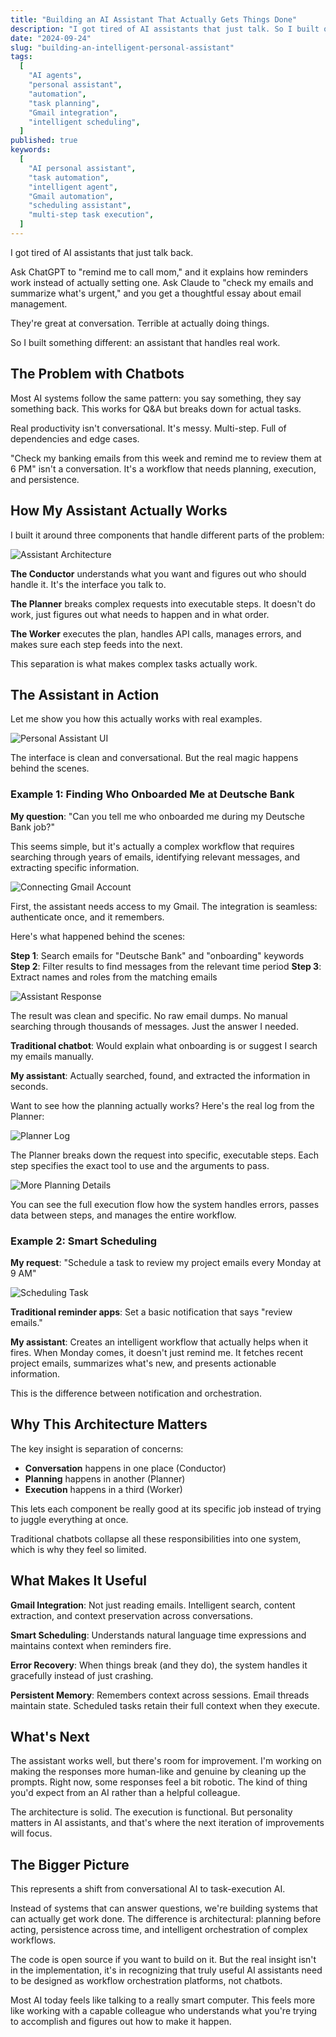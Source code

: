 ```yaml
---
title: "Building an AI Assistant That Actually Gets Things Done"
description: "I got tired of AI assistants that just talk. So I built one that can handle complex tasks like analyzing emails, setting smart reminders, and orchestrating multi-step workflows."
date: "2024-09-24"
slug: "building-an-intelligent-personal-assistant"
tags:
  [
    "AI agents",
    "personal assistant",
    "automation",
    "task planning",
    "Gmail integration",
    "intelligent scheduling",
  ]
published: true
keywords:
  [
    "AI personal assistant",
    "task automation",
    "intelligent agent",
    "Gmail automation",
    "scheduling assistant",
    "multi-step task execution",
  ]
---
```


I got tired of AI assistants that just talk back.

Ask ChatGPT to "remind me to call mom," and it explains how reminders work instead of actually setting one. Ask Claude to "check my emails and summarize what's urgent," and you get a thoughtful essay about email management.

They're great at conversation. Terrible at actually doing things.

So I built something different: an assistant that handles real work.

## The Problem with Chatbots

Most AI systems follow the same pattern: you say something, they say something back. This works for Q&A but breaks down for actual tasks.

Real productivity isn't conversational. It's messy. Multi-step. Full of dependencies and edge cases.

"Check my banking emails from this week and remind me to review them at 6 PM" isn't a conversation. It's a workflow that needs planning, execution, and persistence.

## How My Assistant Actually Works

I built it around three components that handle different parts of the problem:

![Assistant Architecture](/blog/pa-7.png)

**The Conductor** understands what you want and figures out who should handle it. It's the interface you talk to.

**The Planner** breaks complex requests into executable steps. It doesn't do work, just figures out what needs to happen and in what order.

**The Worker** executes the plan, handles API calls, manages errors, and makes sure each step feeds into the next.

This separation is what makes complex tasks actually work.

## The Assistant in Action

Let me show you how this actually works with real examples.

![Personal Assistant UI](/blog/pa-1.png)

The interface is clean and conversational. But the real magic happens behind the scenes.

### Example 1: Finding Who Onboarded Me at Deutsche Bank

**My question**: "Can you tell me who onboarded me during my Deutsche Bank job?"

This seems simple, but it's actually a complex workflow that requires searching through years of emails, identifying relevant messages, and extracting specific information.

![Connecting Gmail Account](/blog/pa-2.png)

First, the assistant needs access to my Gmail. The integration is seamless: authenticate once, and it remembers.

Here's what happened behind the scenes:

**Step 1**: Search emails for "Deutsche Bank" and "onboarding" keywords
**Step 2**: Filter results to find messages from the relevant time period
**Step 3**: Extract names and roles from the matching emails

![Assistant Response](/blog/pa-3.png)

The result was clean and specific. No raw email dumps. No manual searching through thousands of messages. Just the answer I needed.

**Traditional chatbot**: Would explain what onboarding is or suggest I search my emails manually.

**My assistant**: Actually searched, found, and extracted the information in seconds.

Want to see how the planning actually works? Here's the real log from the Planner:

![Planner Log](/blog/pa-4.png)

The Planner breaks down the request into specific, executable steps. Each step specifies the exact tool to use and the arguments to pass.

![More Planning Details](/blog/pa-5.png)

You can see the full execution flow how the system handles errors, passes data between steps, and manages the entire workflow.

### Example 2: Smart Scheduling

**My request**: "Schedule a task to review my project emails every Monday at 9 AM"

![Scheduling Task](/blog/pa-6.png)

**Traditional reminder apps**: Set a basic notification that says "review emails."

**My assistant**: Creates an intelligent workflow that actually helps when it fires. When Monday comes, it doesn't just remind me. It fetches recent project emails, summarizes what's new, and presents actionable information.

This is the difference between notification and orchestration.

## Why This Architecture Matters

The key insight is separation of concerns:

- **Conversation** happens in one place (Conductor)
- **Planning** happens in another (Planner)
- **Execution** happens in a third (Worker)

This lets each component be really good at its specific job instead of trying to juggle everything at once.

Traditional chatbots collapse all these responsibilities into one system, which is why they feel so limited.

## What Makes It Useful

**Gmail Integration**: Not just reading emails. Intelligent search, content extraction, and context preservation across conversations.

**Smart Scheduling**: Understands natural language time expressions and maintains context when reminders fire.

**Error Recovery**: When things break (and they do), the system handles it gracefully instead of just crashing.

**Persistent Memory**: Remembers context across sessions. Email threads maintain state. Scheduled tasks retain their full context when they execute.

## What's Next

The assistant works well, but there's room for improvement. I'm working on making the responses more human-like and genuine by cleaning up the prompts. Right now, some responses feel a bit robotic. The kind of thing you'd expect from an AI rather than a helpful colleague.

The architecture is solid. The execution is functional. But personality matters in AI assistants, and that's where the next iteration of improvements will focus.

## The Bigger Picture

This represents a shift from conversational AI to task-execution AI.

Instead of systems that can answer questions, we're building systems that can actually get work done. The difference is architectural: planning before acting, persistence across time, and intelligent orchestration of complex workflows.

The code is open source if you want to build on it. But the real insight isn't in the implementation, it's in recognizing that truly useful AI assistants need to be designed as workflow orchestration platforms, not chatbots.

Most AI today feels like talking to a really smart computer. This feels more like working with a capable colleague who understands what you're trying to accomplish and figures out how to make it happen.
